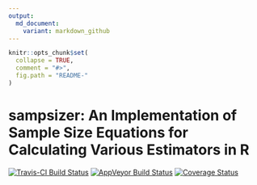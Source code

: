 ```yaml
---
output:
  md_document:
    variant: markdown_github
---
```


<!-- README.md is generated from README.Rmd. Please edit that file -->

```r
knitr::opts_chunk$set(
  collapse = TRUE,
  comment = "#>",
  fig.path = "README-"
)
```

# sampsizer: An Implementation of Sample Size Equations for Calculating Various Estimators in R

[![Travis-CI Build Status](https://travis-ci.org/validmeasures/sampsizer.svg?branch=master)](https://travis-ci.org/validmeausures/sampsizer)
[![AppVeyor Build Status](https://ci.appveyor.com/api/projects/status/github/validmeasures/sampsizer?branch=master&svg=true)](https://ci.appveyor.com/project/validmeasures/sampsizer)
[![Coverage Status](https://img.shields.io/codecov/c/github/validmeasures/sampsizer/master.svg)](https://codecov.io/github/validmeasures/sampsizer?branch=master)


